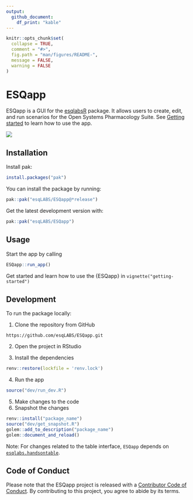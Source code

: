 ```yaml
---
output: 
  github_document:
    df_print: "kable"
---
```


<!-- README.md is generated from README.Rmd. Please edit that file -->

```r
knitr::opts_chunk$set(
  collapse = TRUE,
  comment = "#>",
  fig.path = "man/figures/README-",
  message = FALSE,
  warning = FALSE
)
```

# ESQapp

<!-- badges: start -->

<!-- badges: end -->

ESQapp is a GUI for the [esqlabsR](https://github.com/esqLABS/esqlabsR) package. It allows users to create, edit, and run scenarios for the Open Systems Pharmacology Suite. See [Getting started](https://esqlabs.github.io/ESQapp/articles/getting-started.html) to learn how to use the app.

![](vignettes/Figures/getting-started/fig2.png)

## Installation

Install pak:

``` r
install.packages("pak")
```

You can install the package by running:

``` r
pak::pak("esqLABS/ESQapp@*release")
```

Get the latest development version with:

``` r
pak::pak("esqLABS/ESQapp")
```

## Usage

Start the app by calling

``` r
ESQapp::run_app()
```

Get started and learn how to use the {ESQapp} in `vignette("getting-started")`

## Development

To run the package locally:

1.  Clone the repository from GitHub

```         
https://github.com/esqLABS/ESQapp.git
```

2.  Open the project in RStudio

3.  Install the dependencies

``` r
renv::restore(lockfile = 'renv.lock')
```

4.  Run the app

``` r
source("dev/run_dev.R")
```

5.  Make changes to the code
6.  Snapshot the changes

``` r
renv::install("package_name")
source("dev/get_snapshot.R")
golem::add_to_description("package_name")
golem::document_and_reload()
```

Note: For changes related to the table interface, `ESQapp` depends on [`esqlabs.handsontable`](https://github.com/esqLABS/esqlabs.handsontable).

## Code of Conduct

Please note that the ESQapp project is released with a [Contributor Code of Conduct](https://contributor-covenant.org/version/2/0/CODE_OF_CONDUCT.html). By contributing to this project, you agree to abide by its terms.
